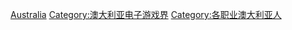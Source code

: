 [[Category:各地電子遊戲產業人物|Australia]]
[[Category:澳大利亚电子游戏界|Category:澳大利亚电子游戏界]]
[[Category:各职业澳大利亚人|Category:各职业澳大利亚人]]